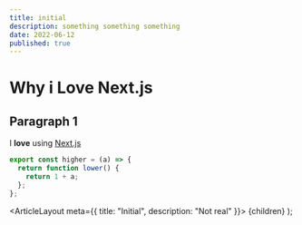 ```yaml
---
title: initial
description: something something something
date: 2022-06-12
published: true
---
```



# Why i Love Next.js

## Paragraph 1

I **love** using [Next.js](https://nextjs.org/)

```js
export const higher = (a) => {
  return function lower() {
    return 1 + a;
  };
};
```

  <ArticleLayout meta={{ title: "Initial", description: "Not real" }}>
    {children}
  </ArticleLayout>
);
